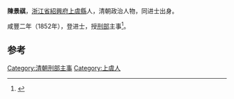 '''陳景祺'''，[[浙江省|浙江省]][[紹興府|紹興府]][[上虞縣|上虞縣]]人，清朝政治人物，同进士出身。

咸豐二年（1852年），登进士，授[[刑部|刑部]]主事<ref>{{cite news|author=李金海、王克昌、姜林坤|title=上虞籍历代进士名录|url=http://www.xxyjh.com/new_detail.aspx?id=1426|accessdate=2013-08-20|newspaper=上虞乡贤研究会|deadurl=yes|archiveurl=https://web.archive.org/web/20130921054848/http://www.xxyjh.com/new_detail.aspx?id=1426|archivedate=2013-09-21}}</ref>。

==参考==
{{reflist}}
{{清朝人物小作品}}
{{咸豐二年壬子恩科殿試金榜}}
{{DEFAULTSORT:Chen陈}}
[[Category:清朝刑部主事|Category:清朝刑部主事]]
[[Category:上虞人|Category:上虞人]]